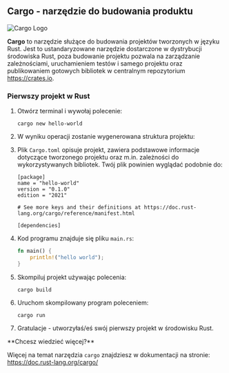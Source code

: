 

## Cargo - narzędzie do budowania produktu

<Image src="/rust-course/Cargo-Logo-Small.png" alt="Cargo Logo" width={200} height={200} />

**Cargo** to narzędzie służące do budowania projektów tworzonych w języku Rust. Jest to ustandaryzowane narzędzie dostarczone w dystrybucji środowiska Rust, poza budowanie projektu pozwala na zarządzanie zależnościami, uruchamieniem testów i samego projektu oraz publikowaniem gotowych bibliotek w centralnym repozytorium https://crates.io.

### Pierwszy projekt w Rust

1. Otwórz terminal i wywołaj polecenie:
    ```copy
    cargo new hello-world
    ```
2. W wyniku operacji zostanie wygenerowana struktura projektu:
<FileTree>
<FileTree.Folder name="hello-world" defaultOpen>
    <FileTree.File name="Cargo.toml" />
    <FileTree.Folder name="src" defaultOpen>
    <FileTree.File name="main.rs" />
    </FileTree.Folder>
</FileTree.Folder>
</FileTree>

3. Plik `Cargo.toml` opisuje projekt, zawiera podstawowe informacje dotyczące tworzonego projektu oraz m.in. zależności do wykorzystywanych bibliotek. Twój plik powinien wyglądać podobnie do:
    ```
    [package]
    name = "hello-world"
    version = "0.1.0"
    edition = "2021"

    # See more keys and their definitions at https://doc.rust-lang.org/cargo/reference/manifest.html

    [dependencies]
    ```
4. Kod programu znajduje się pliku `main.rs`:
    ```rust copy
    fn main() {
        println!("hello world");
    }
    ```
5. Skompiluj projekt używając polecenia:
    ```copy
    cargo build
    ```
6. Uruchom skompilowany program poleceniem:
    ```copy
    cargo run
    ```
7. Gratulacje - utworzyłaś/eś swój pierwszy projekt w środowisku Rust.

<Callout type="info">
**Chcesz wiedzieć więcej?**

Więcej na temat narzędzia `cargo` znajdziesz w dokumentacji na stronie: https://doc.rust-lang.org/cargo/
</Callout>

